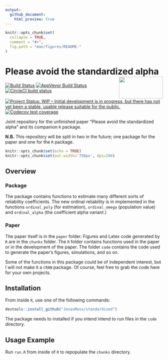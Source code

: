 ```yaml
---
output:
  github_document:
    html_preview: true
---
```


<!-- README.md is generated from README.Rmd. Please edit that file -->

```r
knitr::opts_chunk$set(
  collapse = TRUE,
  comment = "#>",
  fig.path = "man/figures/README-"
)
```

# Please avoid the standardized alpha <img src="man/figures/logo.png" align="right" width="140" height="70" />
[![Build Status](https://travis-ci.org/JonasMoss/standardized.svg?branch=master)](https://travis-ci.org/JonasMoss/standardized)
[![AppVeyor Build Status](https://ci.appveyor.com/api/projects/status/github/JonasMoss/standardized?branch=master&svg=true)](https://ci.appveyor.com/project/JonasMoss/standardized)
[![CircleCI build status](https://circleci.com/gh/JonasMoss/standardized.svg?style=svg)](https://circleci.com/gh/JonasMoss/standardized)
[![Project Status: WIP – Initial development is in progress, but there has not yet been a stable, usable release suitable for the public.](https://www.repostatus.org/badges/latest/wip.svg)](https://www.repostatus.org/#wip)
[![Codecov test coverage](https://codecov.io/gh/JonasMoss/standardized/branch/master/graph/badge.svg)](https://codecov.io/gh/JonasMoss/standardized?branch=master)
 
<!--[![Project Status: Active – The project has reached a stable, usable state and is being actively developed.](https://www.repostatus.org/badges/latest/active.svg)](https://www.repostatus.org/#active)-->
<!--[![Project Status: Unsupported – The project has reached a stable, usable state but the author(s) have ceased all work on it. A new maintainer may be desired.](https://www.repostatus.org/badges/latest/unsupported.svg)](https://www.repostatus.org/#unsupported) --> 
<!--[![DOI](https://zenodo.org/badge/120678148.svg)](https://zenodo.org/badge/latestdoi/120678148) -->

Joint repository for the unfinished paper "Please avoid the standardized alpha" 
and its companion `R` package. 

**N.B.** This repository will be split in two in the future; one package
for the paper and one for the `R` package.
```r
knitr::opts_chunk$set(echo = TRUE)
knitr::opts_chunk$set(out.width='750px', dpi=200)
```

## Overview

### Package
The package contains functions to estimate many different sorts of reliabiltiy
coefficients. The new ordinal reliability is in implemented
in the functions `ordinal_poly` (for estimation), `ordinal_omega` (population 
value) and `ordinal_alpha` (the coefficient alpha variant.)

### Paper
The paper itself is in the `paper` folder. Figures and Latex code generated by
`R` are in the `chunks` folder. The `R` folder contains functions used in the 
paper or in the development of the paper. The folder `code` contains the code
used to generate the paper's figures, simulations, and so on. 

Some of the functions in this package could be of independent interest, but I 
will not make it a `CRAN` package. Of course, feel free to grab the code here
for your own projects. 

## Installation
From inside `R`, use one of the following commands:
```r
devtools::install_github("JonasMoss/standardized")
```

The package needs to installed if you intend intend to run files in the `code`
directory.

## Usage Example
Run `run.R` from inside of `R` to repopulate the `chunks` directory.
